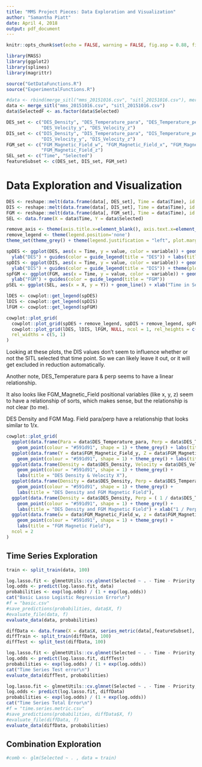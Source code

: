 ```yaml
---
title: "MMS Project Pieces: Data Exploration and Visualization"
author: "Samantha Piatt"
date: April 4, 2018
output: pdf_document
---
```

```r
knitr::opts_chunk$set(echo = FALSE, warning = FALSE, fig.asp = 0.88, fig.width = 4)

library(MASS)
library(ggplot2)
library(splines)
library(magrittr)

source("GetDataFunctions.R")
source("ExperimentalFunctions.R")
```
```r
#data <- rbind(merge_sitl("mms_20151016.csv", "sitl_20151016.csv"), merge_sitl("mms_20151204.csv", "sitl_20151204.csv"))
data <- merge_sitl("mms_20151016.csv", "sitl_20151016.csv")
data$SelectedF <- as.factor(data$Selected)

DES_set <- c("DES_Density", "DES_Temperature_para", "DES_Temperature_perp", "DES_Velocity_x", 
             "DES_Velocity_y", "DES_Velocity_z")
DIS_set <- c("DIS_Density", "DIS_Temperature_para", "DIS_Temperature_perp", "DIS_Velocity_x",
             "DIS_Velocity_y", "DIS_Velocity_z")
FGM_set <- c("FGM_Magnetic_Field_w", "FGM_Magnetic_Field_x", "FGM_Magnetic_Field_y",
             "FGM_Magnetic_Field_z")
SEL_set <- c("Time", "Selected")
featureSubset <- c(DES_set, DIS_set, FGM_set)
```

# Data Exploration and Visualization
```r
DES <- reshape::melt(data.frame(data[, DES_set], Time = data$Time), id = 'Time')
DIS <- reshape::melt(data.frame(data[, DIS_set], Time = data$Time), id = 'Time')
FGM <- reshape::melt(data.frame(data[, FGM_set], Time = data$Time), id = 'Time')
SEL <- data.frame(X = data$Time, Y = data$Selected)

remove_axis <- theme(axis.title.x=element_blank(), axis.text.x=element_blank(), axis.line.x = element_blank())
remove_legend <- theme(legend.position='none')
theme_set(theme_grey() + theme(legend.justification = "left", plot.margin = margin(0, 0, 0, 0)))

spDES <- ggplot(DES, aes(x = Time, y = value, color = variable)) + geom_smooth(method = "lm", formula = y ~ ns(x, df = 100), se = FALSE) + remove_axis +
  ylab("DES") + guides(color = guide_legend(title = "DES")) + labs(title = "Features Grouped by Instrument and Time")
spDIS <- ggplot(DIS, aes(x = Time, y = value, color = variable)) + geom_smooth(method = "lm", formula = y ~ ns(x, df = 100), se = FALSE) + remove_axis +
  ylab("DIS") + guides(color = guide_legend(title = "DIS")) + theme(plot.title = element_blank())
spFGM <- ggplot(FGM, aes(x = Time, y = value, color = variable)) + geom_smooth(method = "lm", formula = y ~ ns(x, df = 100), se = FALSE) + remove_axis +
  ylab("FGM") + guides(color = guide_legend(title = "FGM"))
pSEL <- ggplot(SEL, aes(x = X, y = Y)) + geom_line() + xlab("Time in Seconds")+ scale_y_discrete(name = "Selected", limits = c(0, 1))

lDES <- cowplot::get_legend(spDES)
lDIS <- cowplot::get_legend(spDIS)
lFGM <- cowplot::get_legend(spFGM)

cowplot::plot_grid(
  cowplot::plot_grid(spDES + remove_legend, spDIS + remove_legend, spFGM + remove_legend, pSEL, align = "hv", ncol = 1, rel_heights = c(1, 1, 1, 0.4)),
  cowplot::plot_grid(lDES, lDIS, lFGM, NULL, ncol = 1, rel_heights = c(1, 1, 1, 0.4)),
  rel_widths = c(5, 1)
)
```

Looking at these plots, the DIS values don't seem to influence whether or not the SITL selected that time point. So we can likely leave it out, or it will get excluded in reduction automatically.

Another note, DES_Temperature para & perp seems to have a linear relationship.

It also looks like FGM_Magnetic_Field positional variables (like x, y, z) seem to have a relationship of sorts, which makes sense, but the relationship is not clear (to me).

DES Density and FGM Mag. Field para/perp have a relationship that looks similar to 1/x.

```r
cowplot::plot_grid(
  ggplot(data.frame(Para = data$DES_Temperature_para, Perp = data$DES_Temperature_perp), aes(x = Para, y = Perp)) + 
    geom_point(colour = "#591d91", shape = 1) + theme_grey() + labs(title = "DES Temperature"),
  ggplot(data.frame(Y = data$FGM_Magnetic_Field_y, Z = data$FGM_Magnetic_Field_z), aes(x = Y, y = Z, color = "#8f8699")) + 
    geom_point(colour = "#591d91", shape = 1) + theme_grey() + labs(title = "FGM Magnetic Field"),
  ggplot(data.frame(Density = data$DES_Density, Velocity = data$DES_Velocity_x), aes(y = Density, x = Velocity)) + 
    geom_point(colour = "#591d91", shape = 1) + theme_grey() +
    labs(title = "DES Density & Velocity X"),
  ggplot(data.frame(Density = data$DES_Density, Perp = data$DES_Temperature_perp), aes(y = Density, x = Perp, color = "#8f8699")) + 
    geom_point(colour = "#591d91", shape = 1) + theme_grey() +
    labs(title = "DES Density and FGM Magnetic Field"),
  ggplot(data.frame(Density = data$DES_Density, Perp = ( 1 / data$DES_Temperature_perp )), aes(y = Density, x = Perp, color = "#8f8699")) + 
    geom_point(colour = "#591d91", shape = 1) + theme_grey() +
    labs(title = "DES Density and FGM Magnetic Field") + xlab("1 / Perp"),
  ggplot(data.frame(w = data$FGM_Magnetic_Field_w, z = data$FGM_Magnetic_Field_z), aes(y = w, x = z, color = "#8f8699")) + 
    geom_point(colour = "#591d91", shape = 1) + theme_grey() +
    labs(title = "FGM Magnetic Field"),
  ncol = 2
)
```

## Time Series Exploration
```r
train <- split_train(data, 100)

log.lasso.fit <- glmnetUtils::cv.glmnet(Selected ~ . - Time - Priority - SelectedF, data = train, family = "binomial")
log.odds <- predict(log.lasso.fit, data)
probabilities <- exp(log.odds) / (1 + exp(log.odds))
cat("Basic Lasso Logistic Regression Error\n")
#f = "basic.csv"
#save_predictions(probabilities, data$X, f)
#evaluate_file(data, f)
evaluate_data(data, probabilities)
```
```r
diffData <- data.frame(X = data$X, series_metric(data[,featureSubset], 20), data[, SEL_set], Priority = data$Priority)
diffTrain <- split_train(diffData, 100)
diffTest <- split_test(diffData, 100)
```
```r
log.lasso.fit <- glmnetUtils::cv.glmnet(Selected ~ . - Time - Priority, data = diffTrain, family = "binomial")
log.odds <- predict(log.lasso.fit, diffTest)
probabilities <- exp(log.odds) / (1 + exp(log.odds))
cat("Time Series Test error\n")
evaluate_data(diffTest, probabilities)
```
```r
log.lasso.fit <- glmnetUtils::cv.glmnet(Selected ~ . - Time - Priority, data = diffTrain, family = "binomial")
log.odds <- predict(log.lasso.fit, diffData)
probabilities <- exp(log.odds) / (1 + exp(log.odds))
cat("Time Series Total Error\n")
#f = "time.series.metric.csv"
#save_predictions(probabilities, diffData$X, f)
#evaluate_file(diffData, f)
evaluate_data(diffData, probabilities)
```

## Combination Exploration
```r
#comb <- glm(Selected ~ . , data = train)
```

